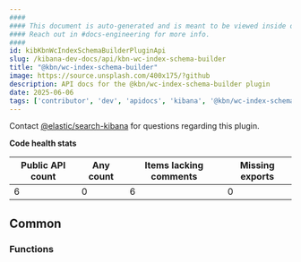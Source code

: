 ```yaml
---
####
#### This document is auto-generated and is meant to be viewed inside our experimental, new docs system.
#### Reach out in #docs-engineering for more info.
####
id: kibKbnWcIndexSchemaBuilderPluginApi
slug: /kibana-dev-docs/api/kbn-wc-index-schema-builder
title: "@kbn/wc-index-schema-builder"
image: https://source.unsplash.com/400x175/?github
description: API docs for the @kbn/wc-index-schema-builder plugin
date: 2025-06-06
tags: ['contributor', 'dev', 'apidocs', 'kibana', '@kbn/wc-index-schema-builder']
---
```




Contact [@elastic/search-kibana](https://github.com/orgs/elastic/teams/search-kibana) for questions regarding this plugin.

**Code health stats**

| Public API count  | Any count | Items lacking comments | Missing exports |
|-------------------|-----------|------------------------|-----------------|
| 6 | 0 | 6 | 0 |

## Common

### Functions
<DocDefinitionList data={kbnWcIndexSchemaBuilderObj.common.functions}/>

